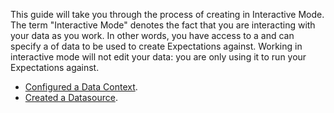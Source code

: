 

This guide will take you through the process of creating <TechnicalTag tag="expectation" text="Expectations" /> in Interactive Mode.  The term "Interactive Mode" denotes the fact that you are interacting with your data as you work.  In other words, you have access to a <TechnicalTag tag="datasource" text="Datasource" /> and can specify a <TechnicalTag tag="batch" text="Batch" /> of data to be used to create Expectations against.  Working in interactive mode will not edit your data: you are only using it to run your Expectations against.

<Prerequisites>

- [Configured a Data Context](/docs/guides/setup/configuring_data_contexts/instantiating_data_contexts/how_to_quickly_instantiate_a_data_context).
- [Created a Datasource](/docs/guides/connecting_to_your_data/connect_to_data_overview).

</Prerequisites>
